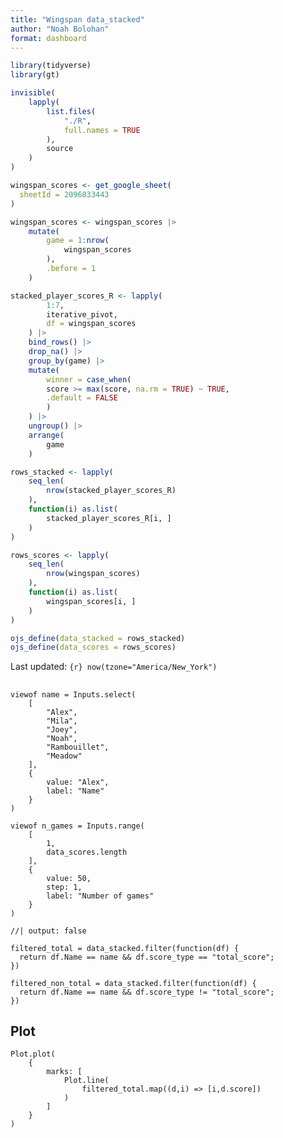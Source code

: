 ```yaml
---
title: "Wingspan data_stacked"
author: "Noah Bolohan"
format: dashboard
---
```


```r
library(tidyverse)
library(gt)

invisible(
    lapply(
        list.files(
            "./R",
            full.names = TRUE
        ),
        source
    )
)
```

```r
wingspan_scores <- get_google_sheet(
  sheetId = 2096833443
)

wingspan_scores <- wingspan_scores |>
    mutate(
        game = 1:nrow(
            wingspan_scores
        ),
        .before = 1
    )
```

```r
stacked_player_scores_R <- lapply(
        1:7,
        iterative_pivot,
        df = wingspan_scores
    ) |> 
    bind_rows() |>
    drop_na() |>
    group_by(game) |>
    mutate(
        winner = case_when(
        score >= max(score, na.rm = TRUE) ~ TRUE,
        .default = FALSE
        )
    ) |>
    ungroup() |>
    arrange(
        game
    )

rows_stacked <- lapply(
    seq_len(
        nrow(stacked_player_scores_R)
    ),
    function(i) as.list(
        stacked_player_scores_R[i, ]
    )
)

rows_scores <- lapply(
    seq_len(
        nrow(wingspan_scores)
    ),
    function(i) as.list(
        wingspan_scores[i, ]
    )
)

ojs_define(data_stacked = rows_stacked)
ojs_define(data_scores = rows_scores)
```


Last updated: `{r} now(tzone="America/New_York")`

## {.toolbar}

```ojs
viewof name = Inputs.select(
    [
        "Alex",
        "Mila",
        "Joey",
        "Noah",
        "Rambouillet",
        "Meadow"
    ],
    {
        value: "Alex",
        label: "Name"
    }
)

viewof n_games = Inputs.range(
    [
        1,
        data_scores.length
    ],
    {
        value: 50,
        step: 1,
        label: "Number of games"
    }
)
```

```ojs
//| output: false

filtered_total = data_stacked.filter(function(df) {
  return df.Name == name && df.score_type == "total_score";
})

filtered_non_total = data_stacked.filter(function(df) {
  return df.Name == name && df.score_type != "total_score";
})
```

## Plot

```ojs
Plot.plot(
    {
        marks: [
            Plot.line(
                filtered_total.map((d,i) => [i,d.score])
            )
        ]
    }
)
```
